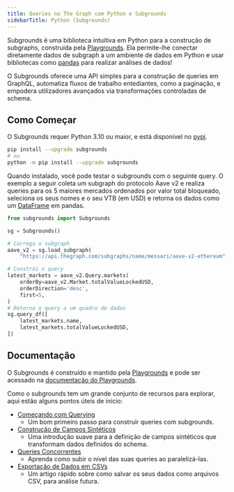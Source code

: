 ```yaml
---
title: Queries no The Graph com Python e Subgrounds
sidebarTitle: Python (Subgrounds)
---
```


Subgrounds é uma biblioteca intuitiva em Python para a construção de subgraphs, construída pela [Playgrounds](https://playgrounds.network/). Ela permite-lhe conectar diretamente dados de subgraph a um ambiente de dados em Python e usar bibliotecas como [pandas](https://pandas.pydata.org/) para realizar análises de dados!

O Subgrounds oferece uma API simples para a construção de queries em GraphQL, automatiza fluxos de trabalho entediantes, como a paginação, e empodera utilizadores avançados via transformações controladas de schema.

## Como Começar

O Subgrounds requer Python 3.10 ou maior, e está disponível no [pypi](https://pypi.org/project/subgrounds/).

```bash
pip install --upgrade subgrounds
# ou
python -m pip install --upgrade subgrounds
```

Quando instalado, você pode testar o subgrounds com o seguinte query. O exemplo a seguir coleta um subgraph do protocolo Aave v2 e realiza queries para os 5 maiores mercados ordenados por valor total bloqueado, seleciona os seus nomes e o seu VTB (em USD) e retorna os dados como um [DataFrame](https://pandas.pydata.org/pandas-docs/dev/reference/api/pandas.DataFrame.html#pandas.DataFrame) em pandas.

```python
from subgrounds import Subgrounds

sg = Subgrounds()

# Carrega o subgraph
aave_v2 = sg.load_subgraph(
    "https://api.thegraph.com/subgraphs/name/messari/aave-v2-ethereum")

# Constrói o query
latest_markets = aave_v2.Query.markets(
    orderBy=aave_v2.Market.totalValueLockedUSD,
    orderDirection='desc',
    first=5,
)
# Retorna o query a um quadro de dados
sg.query_df([
    latest_markets.name,
    latest_markets.totalValueLockedUSD,
])
```

## Documentação

O Subgrounds é construído e mantido pela [Playgrounds](https://playgrounds.network/) e pode ser acessado na [documentação do Playgrounds](https://docs.playgrounds.network/subgrounds).

Como o subgrounds tem um grande conjunto de recursos para explorar, aqui estão alguns pontos úteis de início:

- [Começando com Querying](https://docs.playgrounds.network/subgrounds/getting_started/basics/)
  - Um bom primeiro passo para construir queries com subgrounds.
- [Construção de Campos Sintéticos](https://docs.playgrounds.network/subgrounds/getting_started/synthetic_fields/)
  - Uma introdução suave para a definição de campos sintéticos que transformam dados definidos do schema.
- [Queries Concorrentes](https://docs.playgrounds.network/subgrounds/getting_started/async/)
  - Aprenda como subir o nível das suas queries ao paralelizá-las.
- [Exportação de Dados em CSVs](https://docs.playgrounds.network/subgrounds/faq/exporting/)
  - Um artigo rápido sobre como salvar os seus dados como arquivos CSV, para análise futura.
